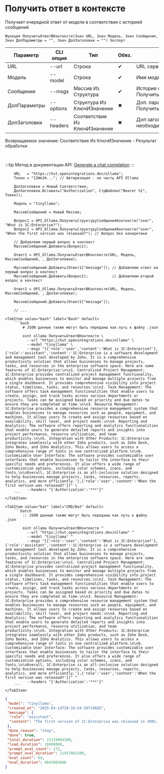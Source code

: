﻿---
sidebar_position: 3
description: Получить ответ в контексте и другие функции для работы с Ollama в Открытом пакете интеграций - бесплатной open-source библиотеке интеграций для 1С:Предприятие 8, OneScript и CLI
keywords: [1C, 1С, 1С:Предприятие, 1С:Предприятие 8.3, API, Интеграция, Сервисы, Обмен, OneScript, CLI, Ollama]
---


# Получить ответ в контексте
 Получает очередной ответ от модели в соответствии с историей сообщений



`Функция ПолучитьОтветВКонтексте(Знач URL, Знач Модель, Знач Сообщения, Знач ДопПараметры = "", Знач ДопЗаголовки = "") Экспорт`

  | Параметр | CLI опция | Тип | Обяз. | Назначение |
  |-|-|-|-|-|
  | URL | --url | Строка | &#x2714; | URL сервера Ollama |
  | Модель | --model | Строка | &#x2714; | Имя модели |
  | Сообщения | --msgs | Массив Из Структура | &#x2714; | История сообщений. См. ПолучитьСтруктуруСообщенияКонтекста |
  | ДопПараметры | --options | Структура Из КлючИЗначение | &#x2716; | Доп. параметры. См. ПолучитьСтруктуруПараметровЗапроса |
  | ДопЗаголовки | --headers | Соответствие Из КлючИЗначение | &#x2716; | Доп заголовки запроса, если необходимо |

  
  Возвращаемое значение:   Соответствие Из КлючИЗначение - Результат обработки

<br/>

:::tip
Метод в документации API: [Generate a chat completion](https://github.com/ollama/ollama/blob/main/docs/api.md#generate-a-chat-completion)
:::
<br/>



```bsl title="Пример использования для 1С:Предприятие/OneScript"
    URL   = "https://hut.openintegrations.dev/ollama";
    Токен = "12We34..."; // Авторизация - не часть API Ollama

    ДопЗаголовки = Новый Соответствие;
    ДопЗаголовки.Вставить("Authorization", СтрШаблон("Bearer %1", Токен));

    Модель = "tinyllama";

    МассивСообщений = Новый Массив;

    Вопрос1 = OPI_Ollama.ПолучитьСтруктуруСообщенияКонтекста("user", "What is 1C:Enterprise?");
    Вопрос2 = OPI_Ollama.ПолучитьСтруктуруСообщенияКонтекста("user", "When the first version was released?"); // Вопрос без конкретики

    // Добавляем первый вопрос в контекст
    МассивСообщений.Добавить(Вопрос1);

    Ответ1 = OPI_Ollama.ПолучитьОтветВКонтексте(URL, Модель, МассивСообщений, , ДопЗаголовки);

    МассивСообщений.Добавить(Ответ1["message"]); // Добавляем ответ на первый вопрос в контекст
    МассивСообщений.Добавить(Вопрос2);           // Добавляем второй вопрос в контекст

    Ответ2 = OPI_Ollama.ПолучитьОтветВКонтексте(URL, Модель, МассивСообщений, , ДопЗаголовки);

    МассивСообщений.Добавить(Ответ2["message"]);

    // ...
```
    

 <Tabs>
  
    <TabItem value="bash" label="Bash" default>
        ```bash
            # JSON данные также могут быть переданы как путь к файлу .json
            
            oint ollama ПолучитьОтветВКонтексте \
              --url "https://hut.openintegrations.dev/ollama" \
              --model "tinyllama" \
              --msgs "[{'role':'user','content':'What is 1C:Enterprise?'},{'role':'assistant','content':'1C:Enterprise is a software development and management tool developed by Zoho. It is a comprehensive productivity solution that allows businesses to manage projects, tasks, and resources in the enterprise software space. Here are some features of 1C:Enterprise:\n\n1. Centralized Project Management: 1C:Enterprise provides centralized project management functionality, which enables businesses to monitor and manage multiple projects from a single dashboard. It provides comprehensive visibility into project status, timelines, tasks, and resources.\n\n2. Task Management: The software offers task management functionalities that enable users to create, assign, and track tasks across various departments or projects. Tasks can be assigned based on priority and due dates to ensure they are completed on time.\n\n3. Resource Management: 1C:Enterprise provides a comprehensive resource management system that enables businesses to manage resources such as people, equipment, and machines. It allows users to create and assign resources based on availability, skill level, and project needs.\n\n4. Reporting and Analytics: The software offers reporting and analytics functionalities that enable users to generate detailed reports and insights into project performance, resource utilization, and team productivity.\n\n5. Integration with Other Products: 1C:Enterprise integrates seamlessly with other Zoho products, such as Zoho Desk, Zoho Books, and Zoho Analytics. This allows users to access a comprehensive range of tools in one centralized platform.\n\n6. Customizable User Interface: The software provides customizable user interfaces that enable businesses to tailor the interface to their specific needs and preferences. It also offers a wide range of customization options, including color schemes, icons, and fonts.\n\nOverall, 1C:Enterprise is an all-inclusive solution designed to help businesses manage projects, tasks, resources, reports, analytics, and more efficiently.'},{'role':'user','content':'When the first version was released?'}]" \
              --headers "{'Authorization':'***'}"
        ```
    </TabItem>
  
    <TabItem value="bat" label="CMD/Bat" default>
        ```batch
            :: JSON данные также могут быть переданы как путь к файлу .json
            
            oint ollama ПолучитьОтветВКонтексте ^
              --url "https://hut.openintegrations.dev/ollama" ^
              --model "tinyllama" ^
              --msgs "[{'role':'user','content':'What is 1C:Enterprise?'},{'role':'assistant','content':'1C:Enterprise is a software development and management tool developed by Zoho. It is a comprehensive productivity solution that allows businesses to manage projects, tasks, and resources in the enterprise software space. Here are some features of 1C:Enterprise:\n\n1. Centralized Project Management: 1C:Enterprise provides centralized project management functionality, which enables businesses to monitor and manage multiple projects from a single dashboard. It provides comprehensive visibility into project status, timelines, tasks, and resources.\n\n2. Task Management: The software offers task management functionalities that enable users to create, assign, and track tasks across various departments or projects. Tasks can be assigned based on priority and due dates to ensure they are completed on time.\n\n3. Resource Management: 1C:Enterprise provides a comprehensive resource management system that enables businesses to manage resources such as people, equipment, and machines. It allows users to create and assign resources based on availability, skill level, and project needs.\n\n4. Reporting and Analytics: The software offers reporting and analytics functionalities that enable users to generate detailed reports and insights into project performance, resource utilization, and team productivity.\n\n5. Integration with Other Products: 1C:Enterprise integrates seamlessly with other Zoho products, such as Zoho Desk, Zoho Books, and Zoho Analytics. This allows users to access a comprehensive range of tools in one centralized platform.\n\n6. Customizable User Interface: The software provides customizable user interfaces that enable businesses to tailor the interface to their specific needs and preferences. It also offers a wide range of customization options, including color schemes, icons, and fonts.\n\nOverall, 1C:Enterprise is an all-inclusive solution designed to help businesses manage projects, tasks, resources, reports, analytics, and more efficiently.'},{'role':'user','content':'When the first version was released?'}]" ^
              --headers "{'Authorization':'***'}"
        ```
    </TabItem>
</Tabs>


```json title="Результат"
{
 "model": "tinyllama",
 "created_at": "2025-04-14T20:16:54.5071968Z",
 "message": {
  "role": "assistant",
  "content": "The first version of 1C:Enterprise was released in 2001. However, the latest version (version 21) was released in 2021. The company has continued to make minor updates and upgrades to the software over time, including bug fixes and improvements."
 },
 "done_reason": "stop",
 "done": true,
 "total_duration": 21319004300,
 "load_duration": 16999000,
 "prompt_eval_count": 172,
 "prompt_eval_duration": 11457001500,
 "eval_count": 64,
 "eval_duration": 9843003800
}
```
